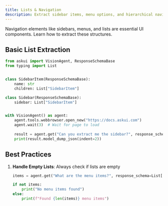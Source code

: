 ```yaml
---
title: Lists & Navigation
description: Extract sidebar items, menu options, and hierarchical navigation structures
---
```


Navigation elements like sidebars, menus, and lists are essential UI components. Learn how to extract these structures.

## Basic List Extraction

```python
from askui import VisionAgent, ResponseSchemaBase
from typing import List


class SidebarItem(ResponseSchemaBase):
    name: str
    children: List["SidebarItem"]

class Sidebar(ResponseSchemaBase):
    sidebar: List["SidebarItem"]


with VisionAgent() as agent:
    agent.tools.webbrowser.open_new("https://docs.askui.com")
    agent.wait(3)  # Wait for page to load
    
    result = agent.get("Can you extract me the sidebar?", response_schema=Sidebar)
    print(result.model_dump_json(indent=2))
```

## Best Practices

1. **Handle Empty Lists**: Always check if lists are empty
   ```python
   items = agent.get("What are the menu items?", response_schema=List[str])
   
   if not items:
       print("No menu items found")
   else:
       print(f"Found {len(items)} menu items")
   ```
